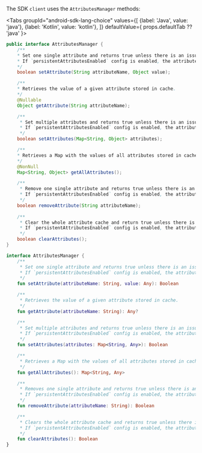 
The SDK `client` uses the `AttributesManager` methods:

<Tabs
  groupId="android-sdk-lang-choice"
  values={[
    {label: 'Java', value: 'java'},
    {label: 'Kotlin', value: 'kotlin'},
  ]} defaultValue={ props.defaultTab ?? 'java' }>
  <TabItem value="java">

```java
public interface AttributesManager {
    /**
    * Set one single attribute and returns true unless there is an issue storing it. 
    * If `persistentAttributesEnabled` config is enabled, the attribute is also written to the persistent cache.
    */
    boolean setAttribute(String attributeName, Object value);

    /**
    * Retrieves the value of a given attribute stored in cache.
    */
    @Nullable
    Object getAttribute(String attributeName);

    /**
     * Set multiple attributes and returns true unless there is an issue storing them. 
     * If `persistentAttributesEnabled` config is enabled, the attributes are also written to the persistent cache.
     */
    boolean setAttributes(Map<String, Object> attributes);

    /**
    * Retrieves a Map with the values of all attributes stored in cache.
    */
    @NonNull
    Map<String, Object> getAllAttributes();

    /**
     * Remove one single attribute and returns true unless there is an issue deleting it. 
     * If `persistentAttributesEnabled` config is enabled, the attribute is also deleted from the persistent cache and won't be available in a subsequent session.
     */
    boolean removeAttribute(String attributeName);
    
    /**
     * Clear the whole attribute cache and return true unless there is an issue with the operation and some attributes might still be cached. 
     * If `persistentAttributesEnabled` config is enabled, the attributes are also deleted from the persistent cache and won't be available in a subsequent session.
     */
    boolean clearAttributes();
}
```

  </TabItem>
  <TabItem value="kotlin">

```kotlin
interface AttributesManager {
    /**
     * Set one single attribute and returns true unless there is an issue storing it.
     * If `persistentAttributesEnabled` config is enabled, the attribute is also written to the persistent cache.
     */
    fun setAttribute(attributeName: String, value: Any): Boolean

    /**
     * Retrieves the value of a given attribute stored in cache.
     */
    fun getAttribute(attributeName: String): Any?

    /**
     * Set multiple attributes and returns true unless there is an issue storing them.
     * If `persistentAttributesEnabled` config is enabled, the attributes are also written to the persistent cache.
     */
    fun setAttributes(attributes: Map<String, Any>): Boolean

    /**
     * Retrieves a Map with the values of all attributes stored in cache.
     */
    fun getAllAttributes(): Map<String, Any>

    /**
     * Removes one single attribute and returns true unless there is an issue deleting it.
     * If `persistentAttributesEnabled` config is enabled, the attribute is also deleted from the persistent cache and won't be available in a subsequent session.
     */
    fun removeAttribute(attributeName: String): Boolean

    /**
     * Clears the whole attribute cache and returns true unless there is an issue with the operation and some attributes might still be cached.
     * If `persistentAttributesEnabled` config is enabled, the attributes are also deleted from the persistent cache and won't be available in a subsequent session.
     */
    fun clearAttributes(): Boolean
}
```

  </TabItem>
</Tabs>